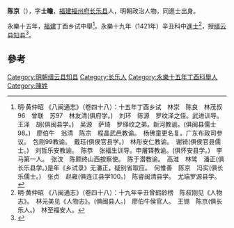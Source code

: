 '''陈京'''（{{bd|？||？|catIdx=C陈}}），字'''士瞻'''，[[福建|福建]][[福州府|福州府]][[长乐县|长乐县]]人，明朝政治人物，同進士出身。

永樂十五年，[[福建|福建]]丁酉乡试中舉<ref>明·黄仲昭 《八闽通志》（卷四十八）：十五年丁酉乡试　林崇　陈良　林茂叔96　曾联　苏97　林友清(俱府学。)　刘环　陈源　罗纹泽之侄。武进训导。　王泽　胡(俱闽县学。)　吴源　萨琦　罗绎纹之弟。新河教谕。(俱闽县儒士98。)　廖伯牛　翁清　陈宗　程晶武邑教谕。　杨佛童更名复。广东布政司参议。　包刚99教谕。　戴珏(俱侯官县学。)　林彤安仁教谕。　谢锜(俱侯官县儒士。)　刘哲乐安教谕。　陈恭　张福生训导。申屠铎教谕。(俱怀安县学。)　李马第一人。　张汶　陈颢终山西按察使。　陈于潜教谕。　高淮　林骘　潘正(俱长乐县学。)是年《乡试录》无潘正，疑别省取应。　何惟善　陈京　冯实(俱长乐儒士。)　张贞　赵雍(俱连江县学100。)　陈睿闽清县学。　尤端罗源县学。</ref>。永樂十九年（1421年）辛丑科中[[進士|進士]]<ref>明·黄仲昭 《八闽通志》（卷四十八）：十九年辛丑曾鹤龄榜　陈叔刚见《人物志》。　林元美见《人物志》。(俱闽县人。)　廖伯牛侯官人。　王锡　陈京(俱长乐人。)　林至福安人。</ref>，授[[缙云县|缙云县]][[知县|知县]]<ref>{{cite web|title=《福州府志（清·乾隆）》选举四|url=http://www.fzdqw.com/ShowText.asp?ToBook=1411&index=96&|publisher=福州地情网|accessdate=2014-05-04|deadurl=yes|archiveurl=https://web.archive.org/web/20140504191714/http://www.fzdqw.com/ShowText.asp?ToBook=1411&index=96&|archivedate=2014-05-04}}</ref>。

==參考==
{{reflist}}
{{明朝人物小作品}}
{{永樂十九年辛丑科殿試金榜}}
{{DEFAULTSORT:Chen陳}}
[[Category:明朝缙云县知县|Category:明朝缙云县知县]]
[[Category:长乐人|Category:长乐人]]
[[Category:永樂十五年丁酉科舉人|Category:永樂十五年丁酉科舉人]]
[[Category:陳姓|Category:陳姓]]